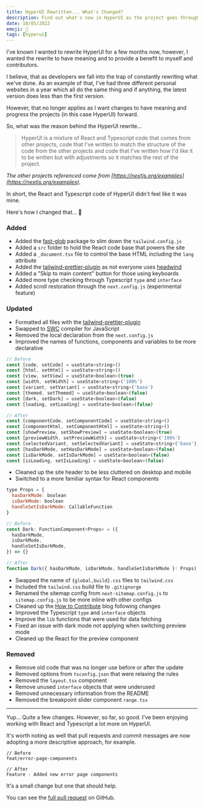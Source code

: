 ```yaml
---
title: HyperUI Rewritten... What's Changed?
description: Find out what's new in HyperUI as the project goes through its biggest update to date, featuring an easier process for contributors.
date: 10/05/2022
emoji: 🤯
tags: [hyperui]
---
```


I've known I wanted to rewrite HyperUI for a few months now, however, I wanted the rewrite to have meaning and to provide a benefit to myself and contributors.

I believe, that as developers we fall into the trap of constantly rewriting what we've done. As an example of that, I've had three different personal websites in a year which all do the same thing and if anything, the latest version does less than the first version.

However, that no longer applies as I want changes to have meaning and progress the projects (in this case HyperUI) forward.

So, what was the reason behind the HyperUI rewrite...

> HyperUI is a mixture of React and Typescript code that comes from other projects, code that I've written to match the structure of the code from the other projects and code that I've written how I'd like it to be written but with adjustments so it matches the rest of the project.

_The other projects referenced come from [https://nextjs.org/examples](https://nextjs.org/examples)._

In short, the React and Typescript code of HyperUI didn't feel like it was mine.

Here's how I changed that... 🥁

### Added

- Added the [fast-glob](https://github.com/mrmlnc/fast-glob) package to slim down the `tailwind.config.js`
- Added a `src` folder to hold the React code base that powers the site
- Added a `_document.tsx` file to control the base HTML including the `lang` attribute
- Added the [tailwind-prettier-plugin](https://github.com/tailwindlabs/prettier-plugin-tailwindcss) as not everyone uses [headwind](https://github.com/heybourn/headwind)
- Added a "Skip to main content" button for those using keyboards
- Added more type checking through Typescript `type` and `interface`
- Added scroll restoration through the `next.config.js` (experimental feature)

### Updated

- Formatted all files with the [tailwind-prettier-plugin](https://github.com/tailwindlabs/prettier-plugin-tailwindcss)
- Swapped to [SWC](https://swc.rs/) compiler for JavaScript
- Removed the local declaration from the `next.config.js`
- Improved the names of functions, components and variables to be more declarative

```js
// Before
const [code, setCode] = useState<string>()
const [html, setHtml] = useState<string>()
const [view, setView] = useState<boolean>(true)
const [width, setWidth] = useState<string>('100%')
const [variant, setVariant] = useState<string>('base')
const [themed, setThemed] = useState<boolean>(false)
const [dark, setDark] = useState<boolean>(false)
const [loading, setLoading] = useState<boolean>(false)

// After
const [componentCode, setComponentCode] = useState<string>()
const [componentHtml, setComponentHtml] = useState<string>()
const [showPreview, setShowPreview] = useState<boolean>(true)
const [previewWidth, setPreviewWidth] = useState<string>('100%')
const [selectedVariant, setSelectedVariant] = useState<string>('base')
const [hasDarkMode, setHasDarkMode] = useState<boolean>(false)
const [isDarkMode, setIsDarkMode] = useState<boolean>(false)
const [isLoading, setIsLoading] = useState<boolean>(false)
```

- Cleaned up the site header to be less cluttered on desktop and mobile
- Switched to a more familiar syntax for React components

```js
type Props = {
  hasDarkMode: boolean
  isDarkMode: boolean
  handleSetIsDarkMode: CallableFunction
}

// Before
const Dark: FunctionComponent<Props> = ({
  hasDarkMode,
  isDarkMode,
  handleSetIsDarkMode,
}) => {}

// After
function Dark({ hasDarkMode, isDarkMode, handleSetIsDarkMode }: Props) {}
```

- Swapped the name of `{global,build}.css` files to `tailwind.css`
- Included the `tailwind.css` build file to `.gitignorge`
- Renamed the sitemap config from `next-sitemap.config.js` to `sitemap.config.js` to be more inline with other configs
- Cleaned up the [How to Contribute](https://www.hyperui.dev/blog/how-to-contribute) blog following changes
- Improved the Typescript `type` and `interface` objects
- Improve the `lib` functions that were used for data fetching
- Fixed an issue with dark mode not applying when switching preview mode
- Cleaned up the React for the preview component

### Removed

- Remove old code that was no longer use before or after the update
- Removed options from `tsconfig.json` that were relaxing the rules
- Removed the `layout.tsx` component
- Remove unused `interface` objects that were underused
- Removed unnecessary information from the README
- Removed the breakpoint slider component `range.tsx`

---

Yup... Quite a few changes. However, so far, so good. I've been enjoying working with React and Typescript a lot more on HyperUI.

It's worth noting as well that pull requests and commit messages are now adopting a more descriptive approach, for example.

```shell
// Before
feat/error-page-components

// After
Feature - Added new error page components
```

It's a small change but one that should help.

You can see the [full pull request](https://github.com/markmead/hyperui/pull/173) on GitHub.
